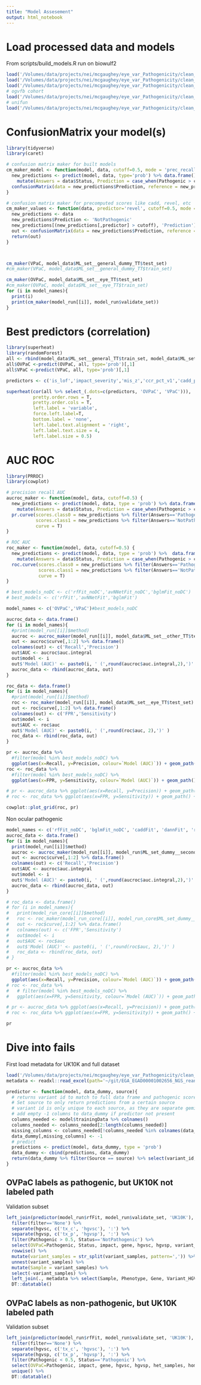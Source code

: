```yaml
---
title: "Model Assesement"
output: html_notebook
---
```

# Load processed data and models
From scripts/build_models.R run on biowulf2
```r
load('/Volumes/data/projects/nei/mcgaughey/eye_var_Pathogenicity/clean_data/model_data.Rdata')
load('/Volumes/data/projects/nei/mcgaughey/eye_var_Pathogenicity/clean_data/VPaC_RF.Rdata')
load('/Volumes/data/projects/nei/mcgaughey/eye_var_Pathogenicity/clean_data/OVPaC_RF.Rdata')
# ogvfb cohort
load('/Volumes/data/projects/nei/mcgaughey/eye_var_Pathogenicity/clean_data/ogvfb_exome_cohort.Rdata')
# unifun
load('/Volumes/data/projects/nei/mcgaughey/eye_var_Pathogenicity/clean_data/unifun_ML.Rdata')
```


# ConfusionMatrix your model(s)
```r
library(tidyverse)
library(caret)

# confusion matrix maker for built models
cm_maker_model <- function(model, data, cutoff=0.5, mode = 'prec_recall') {
  new_predictions <- predict(model, data, type='prob') %>% data.frame() %>% 
    mutate(Answers = data$Status, Prediction = case_when(Pathogenic > cutoff ~ 'Pathogenic', TRUE ~ 'NotPathogenic'))
  confusionMatrix(data = new_predictions$Prediction, reference = new_predictions$Answers, mode= mode)
}

# confusion matrix maker for precomputed scores like cadd, revel, etc
cm_maker_values <- function(data, predictor='revel', cutoff=0.5, mode = 'prec_recall') {
  new_predictions <- data 
  new_predictions$Prediction <- 'NotPathogenic'
  new_predictions[(new_predictions[,predictor] > cutoff), 'Prediction'] <- "Pathogenic"
  out <- confusionMatrix(data = new_predictions$Prediction, reference = new_predictions$Status, mode= mode)
  return(out)
}



cm_maker(VPaC, model_data$ML_set__general_dummy_TT$test_set)
#cm_maker(VPaC, model_data$ML_set__general_dummy_TT$train_set)

cm_maker(OVPaC, model_data$ML_set__eye_TT$test_set)
#cm_maker(OVPaC, model_data$ML_set__eye_TT$train_set)
for (i in model_names){
  print(i)
  print(cm_maker(model_run[[i]], model_run$validate_set))
}
```

# Best predictors (correlation)
```r
library(superheat)
library(randomForest)
all <- rbind(model_data$ML_set__general_TT$train_set, model_data$ML_set__general_TT$test_set)
all$OVPaC <-predict(OVPaC, all, type='prob')[,1]
all$VPaC <-predict(VPaC, all, type='prob')[,1]

predictors <- c('is_lof','impact_severity','mis_z','ccr_pct_v1','cadd_phred','phylop_100way','n_mis','revel','fitcons_float','precessive','n_lof','m_cap_rankscore','dann','vest3_rankscore','n_syn','pnull','pli','lof_z','fathmm_mkl_coding_rankscore','an_exac_all','eigen_pc_raw_rankscore','gerp_elements','mutationassessor_score_rankscore','mpc','metasvm_rankscore','polyphen_score','metalr_rankscore','lrt_converted_rankscore','genocanyon_score_rankscore','mutationtaster_converted_rankscore','gno_an_popmax','grantham','max_aaf_all','ac_exac_all','fathmm_converted_rankscore','aaf_esp_all','sift_score','ac_exac_sas', 'linsight')

superheat(cor(all %>% select_(.dots=c(predictors, 'OVPaC', 'VPaC'))), 
          pretty.order.rows = T, 
          pretty.order.cols = T, 
          left.label = 'variable', 
          force.left.label=T, 
          bottom.label = 'none', 
          left.label.text.alignment = 'right', 
          left.label.text.size = 4, 
          left.label.size = 0.5)
```

# AUC ROC
```r
library(PRROC)
library(cowplot)

# precision recall AUC
aucroc_maker <- function(model, data, cutoff=0.5) {
  new_predictions <- predict(model, data, type = 'prob') %>% data.frame() %>% 
    mutate(Answers = data$Status, Prediction = case_when(Pathogenic > cutoff ~ 'Pathogenic', TRUE ~ 'NotPathogenic'))
  pr.curve(scores.class0 = new_predictions %>% filter(Answers=='Pathogenic') %>% pull(Pathogenic),
           scores.class1 = new_predictions %>% filter(Answers=='NotPathogenic') %>% pull(Pathogenic),
           curve = T)
}

# ROC AUC
roc_maker <- function(model, data, cutoff=0.5) {
  new_predictions <- predict(model, data, type = 'prob') %>%  data.frame() %>% 
    mutate(Answers = data$Status, Prediction = case_when(Pathogenic > cutoff ~ 'Pathogenic', TRUE ~ 'NotPathogenic'))
  roc.curve(scores.class0 = new_predictions %>% filter(Answers=='Pathogenic') %>% pull(Pathogenic),
            scores.class1 = new_predictions %>% filter(Answers=='NotPathogenic') %>% pull(Pathogenic),
            curve = T)
}

# best_models_noDC <- c('rfFit_noDC','avNNetFit_noDC','bglmFit_noDC')
# best_models <- c('rfFit','avNNetFit','bglmFit')

model_names <- c('OVPaC','VPaC')#best_models_noDC

aucroc_data <- data.frame()
for (i in model_names){
  #print(model_run[[i]]$method)
  aucroc <- aucroc_maker(model_run[[i]], model_data$ML_set__other_TT$test_set)
  out <- aucroc$curve[,1:2] %>% data.frame()
  colnames(out) <- c('Recall','Precision')
  out$AUC <- aucroc$auc.integral
  out$model <- i
  out$'Model (AUC)' <- paste0(i, ' (',round(aucroc$auc.integral,2),')' )
  aucroc_data <- rbind(aucroc_data, out)
}

roc_data <- data.frame()
for (i in model_names){
  #print(model_run[[i]]$method)
  roc <- roc_maker(model_run[[i]], model_data$ML_set__eye_TT$test_set)
  out <- roc$curve[,1:2] %>% data.frame()
  colnames(out) <- c('FPR','Sensitivity')
  out$model <- i
  out$AUC <- roc$auc
  out$'Model (AUC)' <- paste0(i, ' (',round(roc$auc, 2),')' )
  roc_data <- rbind(roc_data, out)
}

pr <- aucroc_data %>% 
  #filter(model %in% best_models_noDC) %>% 
  ggplot(aes(x=Recall, y=Precision, colour=`Model (AUC)`)) + geom_path() + theme_minimal() + ggtitle('Precision Recall Curve') + ggsci::scale_colour_aaas()
roc <- roc_data %>% 
  #filter(model %in% best_models_noDC) %>% 
  ggplot(aes(x=FPR, y=Sensitivity, colour=`Model (AUC)`)) + geom_path() + theme_minimal()  + ggtitle('ROC')+ ggsci::scale_colour_aaas()

# pr <- aucroc_data %>% ggplot(aes(x=Recall, y=Precision)) + geom_path() + theme_minimal() + ggtitle('Precision Recall Curve')
# roc <- roc_data %>% ggplot(aes(x=FPR, y=Sensitivity)) + geom_path() + theme_minimal()  + ggtitle('ROC')

cowplot::plot_grid(roc, pr)
```

Non ocular pathogenic
```r
model_names <- c('rfFit_noDC', 'bglmFit_noDC', 'caddFit', 'dannFit', 'revelFit')
aucroc_data <- data.frame()
for (i in model_names){
  print(model_run[[i]]$method)
  aucroc <- aucroc_maker(model_run[[i]], model_run$ML_set_dummy__secondary)
  out <- aucroc$curve[,1:2] %>% data.frame()
  colnames(out) <- c('Recall','Precision')
  out$AUC <- aucroc$auc.integral
  out$model <- i
  out$'Model (AUC)' <- paste0(i, ' (',round(aucroc$auc.integral,2),')' )
  aucroc_data <- rbind(aucroc_data, out)
}

# roc_data <- data.frame()
# for (i in model_names){
#   print(model_run_core[[i]]$method)
#   roc <- roc_maker(model_run_core[[i]], model_run_core$ML_set_dummy__secondary)
#   out <- roc$curve[,1:2] %>% data.frame()
#   colnames(out) <- c('FPR','Sensitivity')
#   out$model <- i
#   out$AUC <- roc$auc
#   out$'Model (AUC)' <- paste0(i, ' (',round(roc$auc, 2),')' )
#   roc_data <- rbind(roc_data, out)
# }

pr <- aucroc_data %>% 
  #filter(model %in% best_models_noDC) %>% 
  ggplot(aes(x=Recall, y=Precision, colour=`Model (AUC)`)) + geom_path() + theme_minimal() + ggtitle('Precision Recall Curve') + ggsci::scale_colour_aaas()
# roc <- roc_data %>% 
#   # filter(model %in% best_models_noDC) %>% 
#   ggplot(aes(x=FPR, y=Sensitivity, colour=`Model (AUC)`)) + geom_path() + theme_minimal()  + ggtitle('ROC')+ ggsci::scale_colour_aaas()

# pr <- aucroc_data %>% ggplot(aes(x=Recall, y=Precision)) + geom_path() + theme_minimal() + ggtitle('Precision Recall Curve')
# roc <- roc_data %>% ggplot(aes(x=FPR, y=Sensitivity)) + geom_path() + theme_minimal()  + ggtitle('ROC')

pr
```


# Dive into fails
First load metadata for UK10K and full dataset
```r
load('/Volumes/data/projects/nei/mcgaughey/eye_var_Pathogenicity/clean_data/uk10k_gemini_rare_variants.Rdata')
metadata <- readxl::read_excel(path='~/git/EGA_EGAD00001002656_NGS_reanalyze/data/1-s2.0-S0002929716305274-mmc3.xlsx') %>% mutate(Sample=Patient)

predictor <- function(model, data_dummy, source){
  # returns variant id to match to full data frame and pathogenic score
  # Set source to only return predictions from a certain source
  # variant id is only unique to each source, as they are separate gemini db
  # add empty -1 columns to data_dummy if predictor not present
  columns_needed <- model$trainingData %>% colnames()
  columns_needed <- columns_needed[2:length(columns_needed)]
  missing_columns <- columns_needed[!columns_needed %in% colnames(data_dummy)]
  data_dummy[,missing_columns] <- -1
  # predict
  predictions <- predict(model, data_dummy, type = 'prob')
  data_dummy <- cbind(predictions, data_dummy)
  return(data_dummy %>% filter(Source == source) %>% select(variant_id, Pathogenic))
}
```

## OVPaC labels as pathogenic, but UK10K not labeled path
Validation subset
```r

left_join(predictor(model_run$rfFit, model_run$validate_set, 'UK10K'), uk10k_gemini_rare_variants) %>% 
  filter(filter=='None') %>% 
  separate(hgvsc, c('tx_c', 'hgvsc'), ':') %>% 
  separate(hgvsp, c('tx_p', 'hgvsp'), ':') %>% 
  filter(Pathogenic > 0.5, Status=='NotPathogenic') %>% 
  select(OVPaC=Pathogenic, Status, impact, gene, hgvsc, hgvsp, variant_samples, het_samples, hom_alt_samples, cadd_phred, revel, gno_ac_all, ac_exac_all, exac_num_hom_alt) %>% 
  rowwise() %>% 
  mutate(variant_samples = str_split(variant_samples, pattern=',')) %>% 
  unnest(variant_samples) %>% 
  mutate(Sample = variant_samples) %>% 
  select(-variant_samples) %>% 
  left_join(., metadata %>% select(Sample, Phenotype, Gene, Variant_HGVSp)) %>% 
  DT::datatable()
```

## OVPaC labels as non-pathogenic, but UK10K labeled path
Validation subset
```r

left_join(predictor(model_run$rfFit, model_run$validate_set, 'UK10K'), uk10k_gemini_rare_variants) %>% 
  filter(filter=='None') %>% 
  separate(hgvsc, c('tx_c', 'hgvsc'), ':') %>% 
  separate(hgvsp, c('tx_p', 'hgvsp'), ':') %>% 
  filter(Pathogenic < 0.5, Status=='Pathogenic') %>% 
  select(OVPaC=Pathogenic, impact, gene, hgvsc, hgvsp, het_samples, hom_alt_samples, cadd_phred, revel, linsight, ac_exac_all, exac_num_hom_alt, hgmd_overlap, clin_sig) %>% 
  unique() %>% 
  DT::datatable()
 
```
